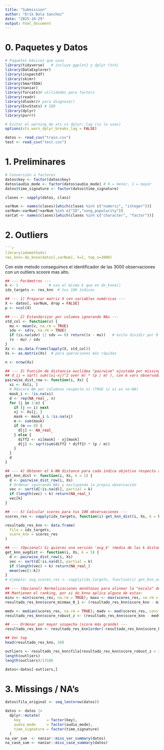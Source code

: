 ---
title: "Submission"
author: "Erik Bola Sanchez"
date: "2025-10-29"
output: html_document
---
# 0. Paquetes y Datos
```{r setup, include=FALSE}
# Paquetes básicos que usas
library(tidyverse)   # incluye ggplot2 y dplyr (%>%)
library(DataExplorer)
library(inspectdf)
library(skimr)
library(SmartEDA)
library(naniar)
library(forcats)# utilidades para factors
library(readr)
library(dlookr)# para diagnose()
library(EnvStats) # IQR
library(dplyr)
library(purrr)

# Evitar el warning de xts vs dplyr::lag (si lo usas)
options(xts.warn_dplyr_breaks_lag = FALSE)
```


```{r}
datos <- read_csv("train.csv")
test <- read_csv("test.csv")
```

# 1. Preliminares
```{r}
# Conversión a factores
datos$key <- factor(datos$key)
datos$audio_mode <- factor(datos$audio_mode) # 0 = menor, 1 = mayor
datos$time_signature <- factor(datos$time_signature)

clases <- sapply(datos, class)

varNum <- names(clases)[which(clases %in% c("numeric", "integer"))]
varNum<-varNum[!varNum %in% c("ID","song_popularity")]
varCat <- names(clases)[which(clases %in% c("character", "factor"))]
```

# 2. Outliers
```{r}
```{r}
library(adamethods)
res_knn<-do_knno(datos[,varNum], k=1, top_n=3000)
```
Con este metodo conseguimos el identificador de las 3000 observaciones con un outliers scoore mas alto.

```{r}
## --- Parámetros ---
k <- 1              # usa el mismo k que en do_knno()
idx_targets <- res_knn  # tus 100 índices

## --- 1) Preparar matriz X con variables numéricas ---
X <- datos[, varNum, drop = FALSE]
p <- ncol(X)

## --- 2) Estandarizar por columna ignorando NAs ---
std_col <- function(v) {
  mu <- mean(v, na.rm = TRUE)
  sdv <- sd(v, na.rm = TRUE)
  if (is.na(sdv) || sdv == 0) return((v - mu))   # evita dividir por 0
  (v - mu) / sdv
}
Xs <- as.data.frame(lapply(X, std_col))
Xs <- as.matrix(Xs)  # para operaciones más rápidas

n <- nrow(Xs)

## --- 3) Función de distancia euclídea "pairwise" ajustada por missingness ---
## d_ij = sqrt( sum((xi-xj)^2 over m) * (p / m) ), con m vars observadas en el par
pairwise_dist_row <- function(i, Xs) {
  xi <- Xs[i, ]
  # Máscara NA por columnas respecto xi (TRUE si xi es no-NA)
  mask_i <- !is.na(xi)
  d <- rep(NA_real_, n)
  for (j in 1:n) {
    if (j == i) next
    xj <- Xs[j, ]
    mask <- mask_i & !is.na(xj)
    m <- sum(mask)
    if (m == 0) {
      d[j] <- NA_real_
    } else {
      diff2 <- xi[mask] - xj[mask]
      d[j] <- sqrt(sum(diff2 * diff2) * (p / m))
    }
  }
  d
}

## --- 4) Obtener el k-NN distance para cada índice objetivo respecto a TODO el dataset ---
get_knn_dist <- function(i, Xs, k = 1) {
  d <- pairwise_dist_row(i, Xs)
  # Ordenar ignorando NAs y excluyendo la propia observación
  vec <- sort(d[!is.na(d)], partial = k)
  if (length(vec) < k) return(NA_real_)
  vec[k]
}

## --- 5) Calcular scores para tus 100 observaciones ---
scores_res <- vapply(idx_targets, function(i) get_knn_dist(i, Xs, k = k), numeric(1))

resultado_res_knn <- data.frame(
  fila = idx_targets,
  score_knn = scores_res
)

## --- (Opcional) Si quieres una versión 'avg_k' (media de las k distancias más cercanas) ---
get_knn_avgdist <- function(i, Xs, k = 5) {
  d <- pairwise_dist_row(i, Xs)
  vec <- sort(d[!is.na(d)], partial = k)
  if (length(vec) < k) return(NA_real_)
  mean(vec[1:k])
}
# ejemplo: avg_scores_res <- vapply(idx_targets, function(i) get_knn_avgdist(i, Xs, k = 5), numeric(1))

## --- (Opcional) Normalizaciones monótonas para alinear la "escala" de do_knno ---
## Mantienen el ranking, por si do_knno aplica alguna de estas:
minv <- min(scores_res, na.rm = TRUE); maxv <- max(scores_res, na.rm = TRUE)
resultado_res_knn$score_minmax_0_1 <- (resultado_res_knn$score_knn - minv) / (maxv - minv)

medv <- median(scores_res, na.rm = TRUE); madv <- mad(scores_res, constant = 1, na.rm = TRUE)
resultado_res_knn$score_robust_z <- (resultado_res_knn$score_knn - medv) / madv

## --- Ordenar por mayor sospecha (score más grande) ---
resultado_res_knn <- resultado_res_knn[order(-resultado_res_knn$score_knn), ]

## Ver top
head(resultado_res_knn, 10)
```

```{r}
outliers <- resultado_res_knn$fila[resultado_res_knn$score_robust_z > 3]
length(outliers)
length(outliers)/13186
```

```{r}
datos<-datos[-outliers,]
```

# 3. Missings / NA's
```{r}
datos$fila_original <- seq_len(nrow(datos))

datos <- datos |>
  dplyr::mutate(
    key            = factor(key),
    audio_mode     = factor(audio_mode),
    time_signature = factor(time_signature)
  )
na_var_sum  <- naniar::miss_var_summary(datos)
na_case_sum <- naniar::miss_case_summary(datos)

```